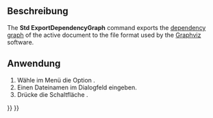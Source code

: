 <languages/>

{{Docnav/de
|[[Std_DependencyGraph/de|Abhängigkeitsdiagramm]]
|[[Std_ProjectUtil/de|ProjektHilfsprogramm]]
|[[Std_Tools_Menu/de|Std Menü Werkzeuge]]
|IconL=Std_DependencyGraph.svg
|IconR=Std_ProjectUtil.svg
|IconC=Freecad.svg
}}

{{GuiCommand/de
|Name=Std ExportDependencyGraph
|Name/de=Std ExportDependencyGraph
|MenuLocation=Werkzeuge → Abhängigkeitsdiagramm exportieren...
|Workbenches=All
|Version=0.21
|SeeAlso=[[Std_DependencyGraph/de|Std Abhängigkeitsdiagramm]]
}}

<span id="Description"></span>
==Beschreibung==

<div lang="en" dir="ltr" class="mw-content-ltr">
The '''Std ExportDependencyGraph''' command exports the [[Std_DependencyGraph|dependency graph]] of the active document to the {{FileName|*.gv}} file format used by the [https://graphviz.org/ Graphviz] software.
</div>

<span id="Usage"></span>
==Anwendung==

# Wähle im Menü die Option  {{MenuCommand|Werkzeuge → Abhängigkeitsdiagramm exportieren...}}.
# Einen Dateinamen im Dialogfeld eingeben.
# Drücke die Schaltfläche {{Button|Speichern}}.


{{Docnav/de
|[[Std_DependencyGraph/de|Abhängigkeitsdiagramm]]
|[[Std_ProjectUtil/de|ProjektHilfsprogramm]]
|[[Std_Tools_Menu/de|Std Menü Werkzeuge]]
|IconL=Std_DependencyGraph.svg
|IconR=Std_ProjectUtil.svg
|IconC=Freecad.svg
}}

{{Std_Base_navi{{#translation:}}}}
{{Userdocnavi{{#translation:}}}}